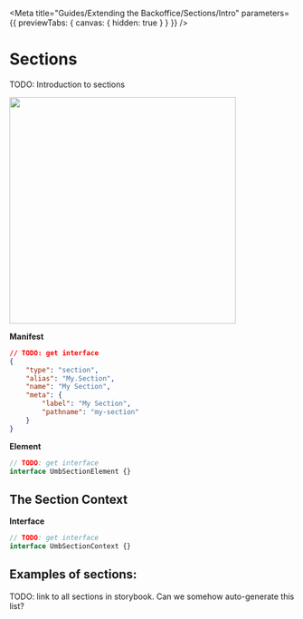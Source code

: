 
<Meta
	title="Guides/Extending the Backoffice/Sections/Intro"
	parameters={{ previewTabs: { canvas: { hidden: true } } }}
/>

# Sections

TODO: Introduction to sections

<img src="docs/section.svg" width="400" />

**Manifest**

```json
// TODO: get interface
{
	"type": "section",
	"alias": "My.Section",
	"name": "My Section",
	"meta": {
		"label": "My Section",
		"pathname": "my-section"
	}
}
```

**Element**

```ts
// TODO: get interface
interface UmbSectionElement {}
```

## The Section Context

**Interface**

```ts
// TODO: get interface
interface UmbSectionContext {}
```

## Examples of sections:

TODO: link to all sections in storybook. Can we somehow auto-generate this list?
